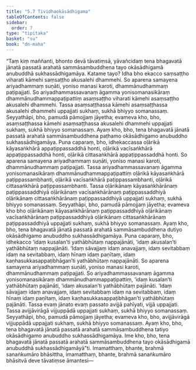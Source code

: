 ```yaml
---
title: "5.7 Tividhaokāsādhigama"
tableOfContents: false
sidebar:
  order: 7
type: "tipitaka"
basket: "su"
book: "dn-maha"
---
```



<DynamicBreadcrumb />

<Division number="288" book="dn-maha" bookNo="7" page="173">

<Paragraph number="633" book="dn-maha">
“Taṃ kiṃ maññanti, bhonto devā tāvatiṃsā, yāvañcidaṃ tena bhagavatā jānatā passatā arahatā sammāsambuddhena tayo okāsādhigamā anubuddhā sukhassādhigamāya. Katame tayo? Idha bho ekacco saṃsaṭṭho viharati kāmehi saṃsaṭṭho akusalehi dhammehi. So aparena samayena ariyadhammaṃ suṇāti, yoniso manasi karoti, dhammānudhammaṃ paṭipajjati. So ariyadhammassavanaṃ āgamma yonisomanasikāraṃ dhammānudhammappaṭipattiṃ asaṃsaṭṭho viharati kāmehi asaṃsaṭṭho akusalehi dhammehi. Tassa asaṃsaṭṭhassa kāmehi asaṃsaṭṭhassa akusalehi dhammehi uppajjati sukhaṃ, sukhā bhiyyo somanassaṃ. Seyyathāpi, bho, pamudā pāmojjaṃ jāyetha; evameva kho, bho, asaṃsaṭṭhassa kāmehi asaṃsaṭṭhassa akusalehi dhammehi uppajjati sukhaṃ, sukhā bhiyyo somanassaṃ. Ayaṃ kho, bho, tena bhagavatā jānatā passatā arahatā sammāsambuddhena paṭhamo okāsādhigamo anubuddho sukhassādhigamāya.
</Paragraph>

<Paragraph number="634" book="dn-maha">
Puna caparaṃ, bho, idhekaccassa oḷārikā kāyasaṅkhārā appaṭippassaddhā honti, oḷārikā vacīsaṅkhārā appaṭippassaddhā honti, oḷārikā cittasaṅkhārā appaṭippassaddhā honti. So aparena samayena ariyadhammaṃ suṇāti, yoniso manasi karoti, dhammānudhammaṃ paṭipajjati. Tassa ariyadhammassavanaṃ āgamma yonisomanasikāraṃ dhammānudhammappaṭipattiṃ oḷārikā kāyasaṅkhārā paṭippassambhanti, oḷārikā vacīsaṅkhārā paṭippassambhanti, oḷārikā cittasaṅkhārā paṭippassambhanti. Tassa oḷārikānaṃ kāyasaṅkhārānaṃ paṭippassaddhiyā oḷārikānaṃ vacīsaṅkhārānaṃ paṭippassaddhiyā oḷārikānaṃ cittasaṅkhārānaṃ paṭippassaddhiyā uppajjati sukhaṃ, sukhā bhiyyo somanassaṃ. Seyyathāpi, bho, pamudā pāmojjaṃ jāyetha; evameva kho bho oḷārikānaṃ kāyasaṅkhārānaṃ paṭippassaddhiyā oḷārikānaṃ vacīsaṅkhārānaṃ paṭippassaddhiyā oḷārikānaṃ cittasaṅkhārānaṃ paṭippassaddhiyā uppajjati sukhaṃ, sukhā bhiyyo somanassaṃ. Ayaṃ kho, bho, tena bhagavatā jānatā passatā arahatā sammāsambuddhena dutiyo okāsādhigamo anubuddho sukhassādhigamāya.
</Paragraph>

<Paragraph number="635" book="dn-maha">
Puna caparaṃ, bho, idhekacco ‘idaṃ kusalan’ti yathābhūtaṃ nappajānāti, ‘idaṃ akusalan’ti yathābhūtaṃ nappajānāti. ‘Idaṃ sāvajjaṃ idaṃ anavajjaṃ, idaṃ sevitabbaṃ idaṃ na sevitabbaṃ, idaṃ hīnaṃ idaṃ paṇītaṃ, idaṃ kaṇhasukkasappaṭibhāgan’ti yathābhūtaṃ nappajānāti. So aparena samayena ariyadhammaṃ suṇāti, yoniso manasi karoti, dhammānudhammaṃ paṭipajjati. So ariyadhammassavanaṃ āgamma yonisomanasikāraṃ dhammānudhammappaṭipattiṃ, ‘idaṃ kusalan’ti yathābhūtaṃ pajānāti, ‘idaṃ akusalan’ti yathābhūtaṃ pajānāti. ‘Idaṃ sāvajjaṃ idaṃ anavajjaṃ, idaṃ sevitabbaṃ idaṃ na sevitabbaṃ, idaṃ hīnaṃ idaṃ paṇītaṃ, idaṃ kaṇhasukkasappaṭibhāgan’ti yathābhūtaṃ pajānāti. Tassa evaṃ jānato evaṃ passato avijjā pahīyati, vijjā uppajjati. Tassa avijjāvirāgā vijjuppādā uppajjati sukhaṃ, sukhā bhiyyo somanassaṃ. Seyyathāpi, bho, pamudā pāmojjaṃ jāyetha; evameva kho, bho, avijjāvirāgā vijjuppādā uppajjati sukhaṃ, sukhā bhiyyo somanassaṃ. Ayaṃ kho, bho, tena bhagavatā jānatā passatā arahatā sammāsambuddhena tatiyo okāsādhigamo anubuddho sukhassādhigamāya. Ime kho, bho, tena bhagavatā jānatā passatā arahatā sammāsambuddhena tayo okāsādhigamā anubuddhā sukhassādhigamāyā”ti. Imamatthaṃ, bhante, brahmā sanaṅkumāro bhāsittha, imamatthaṃ, bhante, brahmā sanaṅkumāro bhāsitvā deve tāvatiṃse āmantesi—
</Paragraph>
</Division>